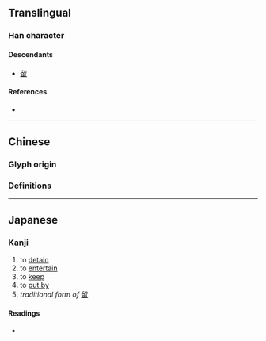 {{also|留|畄}}
{{character info}}
==Translingual==

===Han character===
{{Han char|rn=102|rad=田|as=09|sn=14|four=|canj=MLLW,XMLLW|ids=⿱丣田}}

====Descendants====
* [[留]]

====References====
* {{Han ref|kx=0764.010|dkj=21867|dj=1174.010|hdz=42542.100|uh=7571|ud=30065}}

----

==Chinese==

===Glyph origin===
{{Han etym}}
{{Han compound|丣|田|t2=field|ls=psc|c1=p|c2=s}}

===Definitions===
{{zh-see|留|v}}

----

==Japanese==

===Kanji===
{{ja-kanji|grade=|rs=田09}}

# to [[detain]]
# to [[entertain]]
# to [[keep]]
# to [[put by]]
# ''traditional form of'' [[留]]

====Readings====
* {{ja-readings|on=[[りゅう]] (ryū), [[る]] (ru)|kun=[[とどめる]] (todomeru), [[とどまる]] (todomaru)|nanori=}}